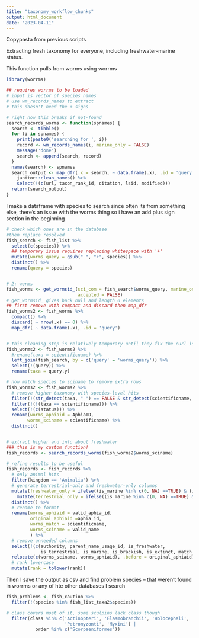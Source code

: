 ```yaml
---
title: "taxonomy_workflow_chunks"
output: html_document
date: "2023-04-11"
---
```


Copypasta from previous scripts




Extracting fresh taxonomy for everyone, including freshwater-marine status.

This function pulls from worms using worrms
```r
library(worrms)

## requires worrms to be loaded
# input is vector of species names
# use wm_records_names to extract 
# this doesn't need the + signs

# right now this breaks if not-found
search_records_worms <- function(spnames) {
  search <- tibble()
  for (i in spnames) {
    print(paste0('searching for ', i))
    record <- wm_records_names(i, marine_only = FALSE)
    message('done')
    search <- append(search, record)
  }
  names(search) <- spnames
  search_output <- map_dfr(.x = search, ~ data.frame(.x), .id = 'query') %>%
    janitor::clean_names() %>%
    select(!(c(url, taxon_rank_id, citation, lsid, modified)))
  return(search_output)
}
```



I make a dataframe with species to search since often its from something else, there's an issue with the worms thing so i have an add plus sign section in the beginning


```r
# check which ones are in the database
#then replace resolved
fish_search <- fish_list %>% 
  select(c(species)) %>%
  ## temporary issue requires replacing whitespace with '+'
  mutate(worms_query = gsub(" ", "+", species)) %>%
  distinct() %>%
  rename(query = species)


# 2: worms
fish_worms <- get_wormsid_(sci_com = fish_search$worms_query, marine_only = FALSE,
                           accepted = FALSE)
# get_wormsid_ gives back null and length 0 elements
## first remove with compact and discard then map_dfr
fish_worms2 <- fish_worms %>% 
  compact() %>%
  discard( ~ nrow(.x) == 0) %>%
  map_dfr( ~ data.frame(.x), .id = 'query')


# this cleaning step is relatively temporary until they fix the curl issue
fish_worms2 <- fish_worms2 %>%
  #rename(taxa = scientificname) %>%
  left_join(fish_search, by = c('query' = 'worms_query')) %>%
  select(!(query)) %>%
  rename(taxa = query.y)

# now match species to sciname to remove extra rows
fish_worms2 <- fish_worms2 %>%
  # remove higher taxonomy with species-level hits
  filter(!(str_detect(taxa, " ") == FALSE & str_detect(scientificname, " ") == TRUE)) %>%
  filter(!(!(taxa == scientificname))) %>%
  select(!(c(status))) %>%
  rename(worms_aphiaid = AphiaID,
        worms_sciname = scientificname) %>%
  distinct()


# extract higher and info about freshwater
### this is my custom function!
fish_records <- search_records_worms(fish_worms2$worms_sciname)

# refine results to be useful
fish_records <- fish_records %>%
  # only animal hits
  filter(kingdom == 'Animalia') %>%
  # generate terrestrial-only and freshwater-only columns
  mutate(freshwater_only = ifelse((is_marine %in% c(0, NA) ==TRUE) & (is_brackish %in% c(0,NA) == TRUE) & (is_freshwater == 1),  "1", "0")) %>%
    mutate(terrestrial_only = ifelse((is_marine %in% c(0, NA) ==TRUE) & (is_brackish %in% c(0,NA) == TRUE) & (is_terrestrial == 1),  "1", "0")) %>%
  distinct() %>%
  # rename to format
  rename(worms_aphiaid = valid_aphia_id,
         original_aphiaid =aphia_id,
         worms_match = scientificname,
         worms_sciname = valid_name
         ) %>%
  # remove unneeded columns
  select(!(c(authority, parent_name_usage_id, is_freshwater, 
             is_terrestrial, is_marine, is_brackish, is_extinct, match_type))) %>%
  relocate(c(worms_sciname, worms_aphiaid), .before = original_aphiaid) %>%
  # rank lowercase
  mutate(rank = tolower(rank))


```


Then I save the output as csv and find problem species -- that weren't found in worrms or any of hte other databases I search

```r
fish_problems <- fish_caution %>%
  filter(!(species %in% fish_list_taxa2$species))
```


```r
# class covers most of it, some sculpins lack class though
  filter(class %in% c('Actinopteri', 'Elasmobranchii', 'Holocephali',
                      'Petromyzonti', 'Myxini') |
           order %in% c('Scorpaeniformes'))
```

